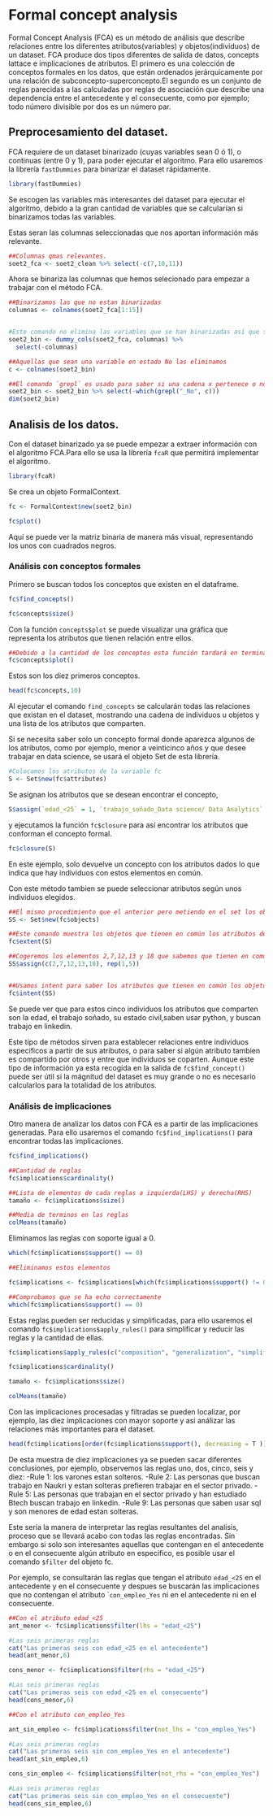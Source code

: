 # Formal concept analysis

Formal Concept Analysis (FCA) es un método de análisis que describe relaciones entre los diferentes atributos(variables) y objetos(individuos) de un dataset. FCA produce dos tipos diferentes de salida de datos, concepts lattace e implicaciones de atributos. El primero es una colección de conceptos formales en los datos, que están ordenados jerárquicamente por una relación de subconcepto-superconcepto.El segundo es un conjunto de reglas parecidas a las calculadas por reglas de asociación que describe una dependencia entre el antecedente y el consecuente, como por ejemplo; todo número divisible por dos es un número par.

## Preprocesamiento del dataset.

FCA requiere de un dataset binarizado (cuyas variables sean 0 ó 1), o continuas (entre 0 y 1), para poder ejecutar el algoritmo. Para ello usaremos la librería `fastDummies` para binarizar el dataset rápidamente.

```r
library(fastDummies)
```

Se escogen las variables más interesantes del dataset para ejecutar el algoritmo, debido a la gran cantidad de variables que se calcularían si binarizamos todas las variables.

Estas seran las columnas seleccionadas que nos aportan información más relevante.

```r
##Columnas qmas relevantes.
soet2_fca <- soet2_clean %>% select(-c(7,10,11))
```

Ahora se binariza las columnas que hemos selecionado para empezar a trabajar con el método FCA.

```r
##Binarizamos las que no estan binarizadas
columnas <- colnames(soet2_fca[1:15])


#Este comando no elimina las variables que se han binarizadas así que se tendrán que eliminar manualmente.
soet2_bin <- dummy_cols(soet2_fca, columnas) %>% 
  select(-columnas) 

##Aquellas que sean una variable en estado No las eliminamos
c <- colnames(soet2_bin)

##El comando `grepl` es usado para saber si una cadena x pertenece o no como subcadena de otra y
soet2_bin <- soet2_bin %>% select(-which(grepl("_No", c)))
dim(soet2_bin)  
```
## Analisis de los datos.

Con el dataset binarizado ya se puede empezar a extraer información con el algoritmo FCA.Para ello se usa la librería ```fcaR``` que permitirá implementar el algoritmo.

```r
library(fcaR)
```

Se crea un objeto FormalContext.

```r
fc <- FormalContext$new(soet2_bin)

fc$plot()
```

Aquí se puede ver la matriz binaria de manera más visual, representando los unos con cuadrados negros.

### Análisis con conceptos formales

Primero se buscan todos los conceptos que existen en el dataframe.

```r
fc$find_concepts()

fc$concepts$size()
```

Con la función ```concepts$plot``` se puede visualizar una gráfica que representa los atributos que tienen relación entre ellos. 

```r
##Debido a la cantidad de los conceptos esta función tardará en terminar de ejecutarse, por ello no se ejecuta.
fc$concepts$plot()
```

Estos son los diez primeros conceptos.

```r
head(fc$concepts,10)

```
Al ejecutar el comando ```find_concepts``` se calcularán todas las relaciones que existan en el dataset, mostrando una cadena de individuos u objetos y una lista de los atributos que comparten.

Si se necesita saber solo un concepto formal donde aparezca algunos de los atributos, como por ejemplo, menor a veinticinco años y que desee trabajar en data science, se usará el objeto Set de esta librería.

```r
#Colocamos los atributos de la variable fc
S <- Set$new(fc$attributes)

```


Se asignan los atributos que se desean encontrar el concepto,
```r
S$assign(`edad_<25` = 1, `trabajo_soñado_Data science/ Data Analytics` = 1 )
```

y ejecutamos la función `fc$closure` para así encontrar los atributos que conforman el concepto formal.

```r
fc$closure(S)
```
En este ejemplo, solo devuelve un concepto con los atributos dados lo que indica que hay individuos con estos elementos en común. 

Con este método tambien se puede seleccionar atributos según unos individuos elegidos.

```r
##El mismo procedimiento que el anterior pero metiendo en el set los objetos de fc
SS <- Set$new(fc$objects)

##Este comando muestra los objetos que tienen en común los atributos de S
fc$extent(S)

##Cogeremos los elementos 2,7,12,13 y 18 que sabemos que tienen en común la edad menor de 25 y el trabajo soñado de data science.
SS$assign(c(2,7,12,13,18), rep(1,5))


##Usamos intent para saber los atributos que tienen en común los objetos selecionados
fc$intent(SS)
```

Se puede ver que para estos cinco individuos los atributos que comparten son la edad, el trabajo soñado, su estado civil,saben usar python, y buscan trabajo en linkedin.

Este tipo de métodos sirven para establecer relaciones entre individuos especificos a partir de sus atributos, o para saber si algún atributo tambien es compartido por otros y entre que individuos se coparten. Aunque este tipo de información ya esta recogida en la salida de ```fc$find_concept()``` puede ser útil si la mágnitud del dataset es muy grande o no es necesario calcularlos para la totalidad de los atributos.


### Análisis de implicaciones

Otro manera de analizar los datos con FCA es a partir de las implicaciones generadas. Para ello usaremos el comando ```fc$find_implications()``` para encontrar todas las implicaciones.

```r
fc$find_implications()

##Cantidad de reglas
fc$implications$cardinality()

##Lista de elementos de cada reglas a izquierda(LHS) y derecha(RHS)
tamaño <- fc$implications$size() 

##Media de terminos en las reglas
colMeans(tamaño)
```

Eliminamos las reglas con soporte igual a 0.

```r
which(fc$implications$support() == 0)

##Eliminamos estos elementos

fc$implications <- fc$implications[which(fc$implications$support() != 0)]

##Comprobamos que se ha echo correctamente
which(fc$implications$support() == 0)

```

Estas reglas pueden ser reducidas y simplificadas, para ello usaremos el comando ```fc$implications$apply_rules()``` para simplificar y reducir las reglas y la cantidad de ellas.

```r
fc$implications$apply_rules(c("composition", "generalization", "simplification", "rsimplification"))

fc$implications$cardinality()

tamaño <- fc$implications$size() 

colMeans(tamaño)
```

Con las implicaciones procesadas y filtradas se pueden localizar, por ejemplo, las diez implicaciones con mayor soporte y asi análizar las relaciones más importantes para el dataset.

```r
head(fc$implications[order(fc$implications$support(), decreasing = T )],10)
```
De esta muestra de diez implicaciones ya se pueden sacar diferentes conclusiones, por ejemplo, observemos las reglas uno, dos, cinco, seis y diez:
  -Rule 1: los varones estan solteros.
  -Rule 2: Las personas que buscan trabajo en Naukri y estan solteras prefieren trabajar en el sector privado.
  -Rule 5: Las personas que trabajan en el sector privado y han estudiado Btech buscan trabajo en linkedin.
  -Rule 9: Las personas que saben usar sql y son menores de edad estan solteras.

Este sería la manera de interpretar las reglas resultantes del analisis, proceso que se llevará acabo con todas las reglas encontradas. Sin embargo si solo son interesantes aquellas que contengan en el antecedente o en el consecuente algún atributo en especifico, es posible usar el comando ```$filter``` del objeto fc.

Por ejemplo, se consultarán las reglas que tengan el atributo ```edad_<25``` en el antecedente y en el consecuente y despues se buscarán las implicaciones que no contengan el atributo ````con_empleo_Yes``` ni en el antecedente ni en el consecuente.

```r
##Con el atributo edad_<25
ant_menor <- fc$implications$filter(lhs = "edad_<25")

#Las seis primeras reglas
cat("Las primeras seis con edad_<25 en el antecedente")
head(ant_menor,6)

cons_menor <- fc$implications$filter(rhs = "edad_<25")

#Las seis primeras reglas
cat("Las primeras seis con edad_<25 en el consecuente")
head(cons_menor,6)
```
```r
##Con el atributo con_empleo_Yes

ant_sin_empleo <- fc$implications$filter(not_lhs = "con_empleo_Yes")

#Las seis primeras reglas
cat("Las primeras seis sin con_empleo_Yes en el antecedente")
head(ant_sin_empleo,6)

cons_sin_empleo <- fc$implications$filter(not_rhs = "con_empleo_Yes")

#Las seis primeras reglas
cat("Las primeras seis sin con_empleo_Yes en el consecuente")
head(cons_sin_empleo,6)
```




